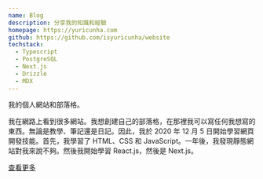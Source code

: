 ```yaml
---
name: Blog
description: 分享我的知識和經驗
homepage: https://yuricunha.com
github: https://github.com/isyuricunha/website
techstack:
  - Typescript
  - PostgreSQL
  - Next.js
  - Drizzle
  - MDX
---
```


我的個人網站和部落格。

我在網路上看到很多網站。我想創建自己的部落格，在那裡我可以寫任何我想寫的東西。無論是教學、筆記還是日記。因此，我於 2020 年 12 月 5 日開始學習網頁開發技能。首先，我學習了 HTML、CSS 和 JavaScript。一年後，我發現靜態網站對我來說不夠。然後我開始學習 React.js，然後是 Next.js。

[查看更多](/about)
